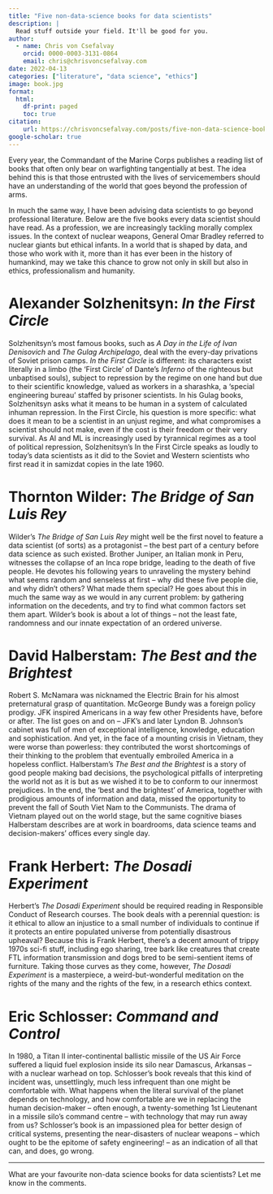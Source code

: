 ```yaml
---
title: "Five non-data-science books for data scientists"
description: |
  Read stuff outside your field. It'll be good for you.
author:
  - name: Chris von Csefalvay
    orcid: 0000-0003-3131-0864
    email: chris@chrisvoncsefalvay.com
date: 2022-04-13
categories: ["literature", "data science", "ethics"]
image: book.jpg
format:
  html:
    df-print: paged
    toc: true
citation:
    url: https://chrisvoncsefalvay.com/posts/five-non-data-science-books-for-data-scientists
google-scholar: true
---
```



Every year, the Commandant of the Marine Corps publishes a reading list of books that often only bear on warfighting tangentially at best. The idea behind this is that those entrusted with the lives of servicemembers should have an understanding of the world that goes beyond the profession of arms.

In much the same way, I have been advising data scientists to go beyond professional literature. Below are the five books every data scientist should have read. As a profession, we are increasingly tackling morally complex issues. In the context of nuclear weapons, General Omar Bradley referred to nuclear giants but ethical infants. In a world that is shaped by data, and those who work with it, more than it has ever been in the history of humankind, may we take this chance to grow not only in skill but also in ethics, professionalism and humanity.

# Alexander Solzhenitsyn: _In the First Circle_

Solzhenitsyn’s most famous books, such as _A Day in the Life of Ivan Denisovich_ and _The Gulag Archipelago_, deal with the every-day privations of Soviet prison camps. _In the First Circle_ is different: its characters exist literally in a limbo (the ‘First Circle’ of Dante’s _Inferno_ of the righteous but unbaptised souls), subject to repression by the regime on one hand but due to their scientific knowledge, valued as workers in a sharashka, a ‘special engineering bureau’ staffed by prisoner scientists. In his Gulag books, Solzhenitsyn asks what it means to be human in a system of calculated inhuman repression. In the First Circle, his question is more specific: what does it mean to be a scientist in an unjust regime, and what compromises a scientist should not make, even if the cost is their freedom or their very survival. As AI and ML is increasingly used by tyrannical regimes as a tool of political repression, Solzhenitsyn’s In the First Circle speaks as loudly to today’s data scientists as it did to the Soviet and Western scientists who first read it in samizdat copies in the late 1960.


# Thornton Wilder: _The Bridge of San Luis Rey_

Wilder’s _The Bridge of San Luis Rey_ might well be the first novel to feature a data scientist (of sorts) as a protagonist – the best part of a century before data science as such existed. Brother Juniper, an Italian monk in Peru, witnesses the collapse of an Inca rope bridge, leading to the death of five people. He devotes his following years to unraveling the mystery behind what seems random and senseless at first – why did these five people die, and why didn’t others? What made them special? He goes about this in much the same way as we would in any current problem: by gathering information on the decedents, and try to find what common factors set them apart. Wilder’s book is about a lot of things – not the least fate, randomness and our innate expectation of an ordered universe.


# David Halberstam: _The Best and the Brightest_

Robert S. McNamara was nicknamed the Electric Brain for his almost preternatural grasp of quantitation. McGeorge Bundy was a foreign policy prodigy. JFK inspired Americans in a way few other Presidents have, before or after. The list goes on and on – JFK’s and later Lyndon B. Johnson’s cabinet was full of men of exceptional intelligence, knowledge, education and sophistication. And yet, in the face of a mounting crisis in Vietnam, they were worse than powerless: they contributed the worst shortcomings of their thinking to the problem that eventually embroiled America in a hopeless conflict. Halberstam’s _The Best and the Brightest_ is a story of good people making bad decisions, the psychological pitfalls of interpreting the world not as it is but as we wished it to be to conform to our innermost prejudices. In the end, the ‘best and the brightest’ of America, together with prodigious amounts of information and data, missed the opportunity to prevent the fall of South Viet Nam to the Communists. The drama of Vietnam played out on the world stage, but the same cognitive biases Halberstam describes are at work in boardrooms, data science teams and decision-makers’ offices every single day.


# Frank Herbert: _The Dosadi Experiment_

Herbert’s _The Dosadi Experiment_ should be required reading in Responsible Conduct of Research courses. The book deals with a perennial question: is it ethical to allow an injustice to a small number of individuals to continue if it protects an entire populated universe from potentially disastrous upheaval? Because this is Frank Herbert, there’s a decent amount of trippy 1970s sci-fi stuff, including ego sharing, tree bark like creatures that create FTL information transmission and dogs bred to be semi-sentient items of furniture. Taking those curves as they come, however, _The Dosadi Experiment_ is a masterpiece, a weird-but-wonderful meditation on the rights of the many and the rights of the few, in a research ethics context.


# Eric Schlosser: _Command and Control_


In 1980, a Titan II inter-continental ballistic missile of the US Air Force suffered a liquid fuel explosion inside its silo near Damascus, Arkansas – with a nuclear warhead on top. Schlosser’s book reveals that this kind of incident was, unsettlingly, much less infrequent than one might be comfortable with. What happens when the literal survival of the planet depends on technology, and how comfortable are we in replacing the human decision-maker – often enough, a twenty-something 1st Lieutenant in a missile silo’s command centre – with technology that may run away from us? Schlosser’s book is an impassioned plea for better design of critical systems, presenting the near-disasters of nuclear weapons – which ought to be the epitome of safety engineering! – as an indication of all that can, and does, go wrong.

---

What are your favourite non-data science books for data scientists? Let me know in the comments.